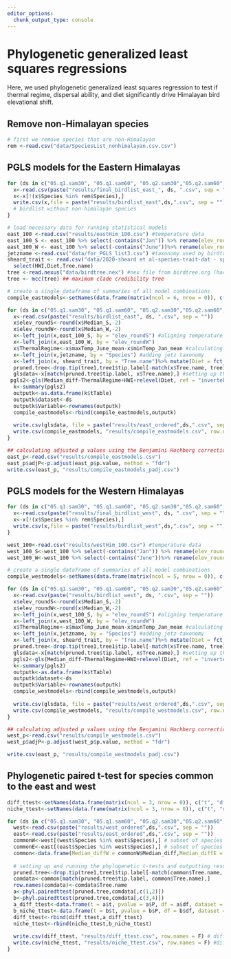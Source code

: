```yaml
---
editor_options: 
  chunk_output_type: console
---
```


# Phylogenetic generalized least squares regressions

Here, we used phylogenetic generalized least squares regression to test if thermal regime, dispersal ability, and diet significantly drive Himalayan bird elevational shift.  

## Remove non-Himalayan species
```r
# first we remove species that are non-Himalayan
rem <-read.csv("data/SpeciesList_nonhimalayan.csv.csv")
```

## PGLS models for the Eastern Himalayas
```r
for (ds in c("05.q1.sam30", "05.q1.sam60", "05.q2.sam30","05.q2.sam60", "05.q3.sam30","05.q3.sam60", "95.q1.sam30","95.q1.sam60", "95.q2.sam30","95.q2.sam60" ,"95.q3.sam30","95.q3.sam60" ,"50.q1.sam30","50.q1.sam60" ,"50.q2.sam30","50.q2.sam60" ,"50.q3.sam30", "50.q3.sam60")) {
  x<-read.csv(paste("results/final_birdlist_east_", ds, ".csv", sep = ""))
  x<-x[!(x$Species %in% rem$Species),]
  write.csv(x,file = paste("results/birdlist_east",ds,".csv", sep = ""), row.names = F) 
  # birdlist without non-himalayan species
}

# load necessary data for running statistical models 
east_100 <-read.csv("results/eastHim_100.csv") #temperature data
east_100_S <- east_100 %>% select(-contains("Jan")) %>% rename(elev_roundS = elev_round) #winter
east_100_W <- east_100 %>% select(-contains("June"))%>% rename(elev_roundW = elev_round) #summer
jetzname <-read.csv("data/for_PGLS_list3.csv") #taxonomy used by birdtree.org
sheard_trait <- read.csv("data/2020-sheard et al-species-trait-dat - speciesdata.csv") %>% #trait data set
  select(HWI,Diet,Tree.name)
tree <-read.nexus("data/birdtree.nex") #nex file from birdtree.org (hackett all species)
tree <- mcc(tree) ## maximum clade credibility tree

# create a single dataframe of summaries of all model combinations
compile_eastmodels<-setNames(data.frame(matrix(ncol = 6, nrow = 0)), c("Variable", "Value", "Std.Error", "t-value", "p-value", "ds"))

for (ds in c("05.q1.sam30", "05.q1.sam60", "05.q2.sam30","05.q2.sam60", "05.q3.sam30","05.q3.sam60", "95.q1.sam30","95.q1.sam60", "95.q2.sam30","95.q2.sam60" ,"95.q3.sam30","95.q3.sam60" ,"50.q1.sam30","50.q1.sam60" ,"50.q2.sam30","50.q2.sam60" ,"50.q3.sam30", "50.q3.sam60")) {
  x<-read.csv(paste("results/birdlist_east", ds, ".csv", sep = ""))
  x$elev_roundS<-round(x$Median_S,-2)
  x$elev_roundW<-round(x$Median_W,-2)
  x<-left_join(x,east_100_S, by = "elev_roundS") #aligning temperature data to elevational range data
  x<-left_join(x,east_100_W, by = "elev_roundW")
  x$ThermalRegime<-x$maxTemp_June_mean-x$minTemp_Jan_mean #calculating species thermal regimes
  x<-left_join(x,jetzname, by = "Species") #adding jetz taxonomy
  x<-left_join(x, sheard_trait, by = "Tree.name")%>% mutate(Diet = fct_recode(Diet, "omnivore" = "nectar", "omnivore" = "scav", "seeds"="plants")) #adding trait info
  pruned.tree<-drop.tip(tree1,tree1$tip.label[-match(x$Tree.name, tree1$tip.label)]) #setting up the PGLS model
  glsdata<-x[match(pruned.tree$tip.label, x$Tree.name),] #setting up the PGLS model
 pgls2<-gls(Median_diff~ThermalRegime+HWI+relevel(Diet, ref = "invertebrates"),correlation=corPagel(1,pruned.tree),data=glsdata) #setting up the PGLS model
  k<-summary(pgls2)
  outputk<-as.data.frame(k$tTable)
  outputk$dataset<-ds
  outputk$Variable<-rownames(outputk)
  compile_eastmodels<-rbind(compile_eastmodels,outputk)
  
  write.csv(glsdata, file = paste("results/east_ordered",ds,".csv", sep = ""), row.names = F) # species ordered by taxonomy
  write.csv(compile_eastmodels, "results/compile_eastmodels.csv", row.names = F)
}

## calculating adjusted p values using the Benjamini Hochberg correction for false discovery rates
east_p<-read.csv("results/compile_eastmodels.csv")
east_p$adjP<-p.adjust(east_p$p.value, method = "fdr")
write.csv(east_p, "results/compile_eastmodels_padj.csv")
```

## PGLS models for the Western Himalayas
```r
for (ds in c("05.q1.sam30", "05.q1.sam60", "05.q2.sam30","05.q2.sam60", "05.q3.sam30","05.q3.sam60", "95.q1.sam30","95.q1.sam60", "95.q2.sam30","95.q2.sam60" ,"95.q3.sam30","95.q3.sam60" ,"50.q1.sam30","50.q1.sam60" ,"50.q2.sam30","50.q2.sam60" ,"50.q3.sam30", "50.q3.sam60")) {
  x<-read.csv(paste("results/final_birdlist_west", ds, ".csv", sep = ""))
  x<-x[!(x$Species %in% rem$Species),]
  write.csv(x,file = paste("results/birdlist_west",ds,".csv", sep = ""), row.names = F) ## final list after removing non himalayan species
}

west_100<-read.csv("results/westHim_100.csv") #temperature data
west_100_S<-west_100 %>% select(-contains("Jan")) %>% rename(elev_roundS = elev_round) #winter
west_100_W<-west_100 %>% select(-contains("June"))%>% rename(elev_roundW = elev_round) #summer

# create a single dataframe of summaries of all model combinations
compile_westmodels<-setNames(data.frame(matrix(ncol = 5, nrow = 0)), c("Value", "Std.Error", "t-value", "p-value", "ds"))

for (ds in c("05.q1.sam30", "05.q1.sam60", "05.q2.sam30","05.q2.sam60", "05.q3.sam30","05.q3.sam60", "95.q1.sam30","95.q1.sam60", "95.q2.sam30","95.q2.sam60" ,"95.q3.sam30","95.q3.sam60" ,"50.q1.sam30","50.q1.sam60" ,"50.q2.sam30","50.q2.sam60" ,"50.q3.sam30", "50.q3.sam60")) {
  x<-read.csv(paste("results/birdlist_west", ds, ".csv", sep = ""))
  x$elev_roundS<-round(x$Median_S,-2)
  x$elev_roundW<-round(x$Median_W,-2)
  x<-left_join(x,west_100_S, by = "elev_roundS") #aligning temperature data to elevational range data
  x<-left_join(x,west_100_W, by = "elev_roundW")
  x$ThermalRegime<-x$maxTemp_June_mean-x$minTemp_Jan_mean #calculating species thermal regimes
  x<-left_join(x,jetzname, by = "Species") #adding jetz taxonomy
  x<-left_join(x, sheard_trait, by = "Tree.name")%>% mutate(Diet = fct_recode(Diet, "omnivore" = "nectar", "omnivore" = "scav", "seeds"="plants"))
  pruned.tree<-drop.tip(tree1,tree1$tip.label[-match(x$Tree.name, tree1$tip.label)]) #setting up the PGLS model
  glsdata<-x[match(pruned.tree$tip.label, x$Tree.name),] #setting up the PGLS model
  pgls2<-gls(Median_diff~ThermalRegime+HWI+relevel(Diet, ref = "invertebrates"),correlation=corPagel(1,pruned.tree),data=glsdata) #setting up the PGLS model
  k<-summary(pgls2)
  outputk<-as.data.frame(k$tTable)
  outputk$dataset<-ds
  outputk$Variable<-rownames(outputk)
  compile_westmodels<-rbind(compile_westmodels,outputk)
  
  write.csv(glsdata, file = paste("results/west_ordered",ds,".csv", sep = ""), row.names = F) # species ordered by taxonomy
  write.csv(compile_westmodels, "results/compile_westmodels.csv", row.names = F)
}

## calculating adjusted p values using the Benjamini Hochberg correction for false discovery rates
west_p<-read.csv("results/compile_westmodels.csv")
west_p$adjP<-p.adjust(west_p$p.value, method = "fdr")

write.csv(east_p, "results/compile_westmodels_padj.csv")

```

## Phylogenetic paired t-test for species common to the east and west
```r
diff_ttest<-setNames(data.frame(matrix(ncol = 3, nrow = 0)), c("t", "df", "pvalue")) # difference in extent of elevation shift
niche_ttest<-setNames(data.frame(matrix(ncol = 3, nrow = 0)), c("t", "df", "pvalue")) #difference in thermal regimes

for (ds in c("05.q1.sam30", "05.q1.sam60", "05.q2.sam30","05.q2.sam60", "05.q3.sam30","05.q3.sam60", "95.q1.sam30","95.q1.sam60", "95.q2.sam30","95.q2.sam60" ,"95.q3.sam30","95.q3.sam60" ,"50.q1.sam30","50.q1.sam60" ,"50.q2.sam30","50.q2.sam60" ,"50.q3.sam30", "50.q3.sam60")) {
  west<-read.csv(paste("results/west_ordered",ds,".csv", sep = ""))
  east<-read.csv(paste("results/east_ordered",ds,".csv", sep = ""))
  commonW<-west[(west$Species %in% east$Species),] # subset of species in the west that are found in the east
  commonE<-east[(east$Species %in% west$Species),] # subset of species in the east that are found in the west
  common<-data.frame(Median_diffW = commonW$Median_diff,Median_diffE = commonE$Median_diff, ThermalRegimeW = commonW$ThermalRegime,ThermalRegimeE = commonE$ThermalRegime ,Tree.name = commonE$Tree.name) # combined dataframe of common species with their extent of shift and thermal regimes in both the eastern and western himalayas
  
  # setting up and running the phylogenetic t-tests and outputting results on csvs
  pruned.tree<-drop.tip(tree1,tree1$tip.label[-match(common$Tree.name, tree1$tip.label)])
  comdata<-common[match(pruned.tree$tip.label, common$Tree.name),]
  row.names(comdata)<-comdata$Tree.name
  a<-phyl.pairedttest(pruned.tree,comdata[,c(1,2)])
  b<-phyl.pairedttest(pruned.tree,comdata[,c(3,4)])
  a_diff_ttest<-data.frame(t = a$t, pvalue = a$P, df = a$df, dataset = ds)
  b_niche_ttest<-data.frame(t = b$t, pvalue = b$P, df = b$df, dataset = ds)
  diff_ttest<-rbind(diff_ttest,a_diff_ttest)
  niche_ttest<-rbind(niche_ttest,b_niche_ttest)
  
  write.csv(diff_ttest, "results/diff_ttest.csv", row.names = F) # difference in extent of elevation shift
  write.csv(niche_ttest, "results/niche_ttest.csv", row.names = F) #difference in thermal regimes
}
```
